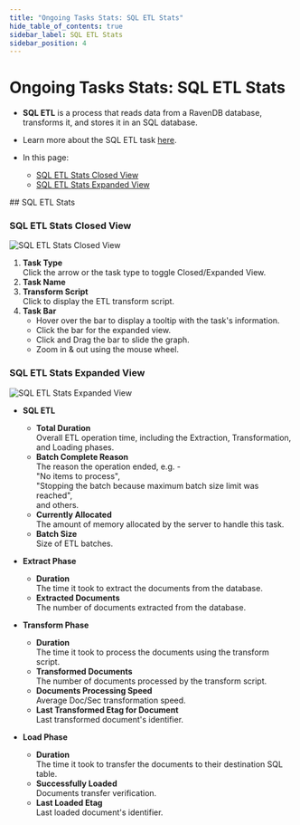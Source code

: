 ```yaml
---
title: "Ongoing Tasks Stats: SQL ETL Stats"
hide_table_of_contents: true
sidebar_label: SQL ETL Stats
sidebar_position: 4
---
```



# Ongoing Tasks Stats: SQL ETL Stats
<Admonition type="note" title="">

* **SQL ETL** is a process that reads data from a RavenDB database, transforms it, 
  and stores it in an SQL database.
* Learn more about the SQL ETL task [here](../../../../server/ongoing-tasks/etl/sql.mdx).  

* In this page:  
    * [SQL ETL Stats Closed View](../../../../studio/database/stats/ongoing-tasks-stats/sql-etl-stats.mdx#sql-etl-stats-closed-view)  
    * [SQL ETL Stats Expanded View](../../../../studio/database/stats/ongoing-tasks-stats/sql-etl-stats.mdx#sql-etl-stats-expanded-view)  

</Admonition>
## SQL ETL Stats

### SQL ETL Stats Closed View

![SQL ETL Stats Closed View](./assets/stats-view-13-sql-etl-closed-view.png)

1. **Task Type**  
   Click the arrow or the task type to toggle Closed/Expanded View.  
2. **Task Name**  
3. **Transform Script**  
   Click to display the ETL transform script.  
4. **Task Bar**  
    * Hover over the bar to display a tooltip with the task's information.  
    * Click the bar for the expanded view.  
    * Click and Drag the bar to slide the graph.  
    * Zoom in & out using the mouse wheel.  
### SQL ETL Stats Expanded View
![SQL ETL Stats Expanded View](./assets/stats-view-14-sql-etl-expanded-view.png)

* **SQL ETL**  
   * **Total Duration**  
     Overall ETL operation time, including the Extraction, 
     Transformation, and Loading phases.  
   * **Batch Complete Reason**  
     The reason the operation ended, e.g. -  
     "No items to process",  
     "Stopping the batch because maximum batch size limit was reached",  
     and others.  
   * **Currently Allocated**  
     The amount of memory allocated by the server to handle this task.  
   * **Batch Size**  
     Size of ETL batches.  

* **Extract Phase**  
   * **Duration**  
     The time it took to extract the documents from the database.  
   * **Extracted Documents**  
     The number of documents extracted from the database.  

* **Transform Phase**  
   * **Duration**  
     The time it took to process the documents using the transform script.  
   * **Transformed Documents**  
     The number of documents processed by the transform script.  
   * **Documents Processing Speed**  
     Average Doc/Sec transformation speed.  
   * **Last Transformed Etag for Document**  
     Last transformed document's identifier.  

* **Load Phase**  
   * **Duration**  
     The time it took to transfer the documents to their destination SQL table.  
   * **Successfully Loaded**  
     Documents transfer verification.  
   * **Last Loaded Etag**  
     Last loaded document's identifier.  




